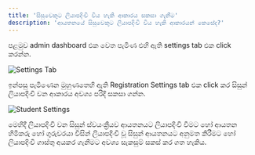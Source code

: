 ```yaml
---
title: 'සිසුවෙකුට ලියාපදිංචි විය හැකි ආකාරය සකසා ගැනීම'
description: 'ආයතනයේ සිසුවෙකුට ලියාපදිංචි විය හැකි ආකාරයන් කෙසේද?'
---
```


පළමුව admin dashboard එක වෙත පැමිණ එහි ඇති settings tab එක click කරන්න.

![Settings Tab](/images/klass-work/settings-tab.png)

ඉන්පසු පැමිණෙන මුහුණතෙහි ඇති Registration Settings tab එක click කර සිසුන් ලියාපදිංචි වන ආකාරය අවශ්‍ය පරිදි සකසා ගන්න.

![Student Settings](/images/klass-work/student-settings.png)

මෙහිදී ලියාපදිංචි වන සිසුන් ස්වයංක්‍රීයව ආයතනයට ලියාපදිංචි වීමට හෝ ආයතන හිමිකරු හෝ ගුරුවරයා විසින් ලියාපදිංචි වූ සිසුන් ආයතනයට අනුමත කිරීමට හෝ ලියාපදිංචි ගාස්තු අයකර ගැනීමට අවශ්‍ය සැකසුම් සකස් කර ගත හැකිය.

